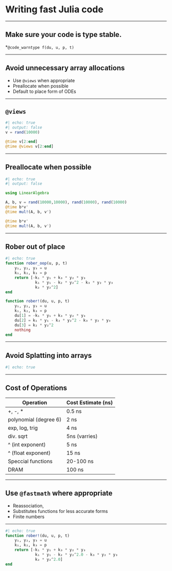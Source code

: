 # Writing fast Julia code

---

## Make sure your code is type stable.

*`@code_warntype f(du, u, p, t)`

---

## Avoid unnecessary array allocations

* Use `@views` when appropriate
* Preallocate when possible
* Default to place form of ODEs 

---

## `@views`


```julia
#| echo: true
#| output: false
v = rand(10000)

@time v[2:end]
@time @views v[2:end]
```

---

## Preallocate when possible
```julia
#| echo: true
#| output: false

using LinearAlgebra

A, b, v = rand(10000,10000), rand(10000), rand(10000)
@time b*v'
@time mul!(A, b, v')
```

```julia
@time b*v'
@time mul!(A, b, v')
```

---

## Rober out of place
```julia
#| echo: true
function rober_oop(u, p, t)
    y₁, y₂, y₃ = u
    k₁, k₂, k₃ = p
    return [-k₁ * y₁ + k₃ * y₂ * y₃
             k₁ * y₁ - k₂ * y₂^2 - k₃ * y₂ * y₃
             k₂ * y₂^2]
end

function rober!(du, u, p, t)
    y₁, y₂, y₃ = u
    k₁, k₂, k₃ = p
    du[1] = -k₁ * y₁ + k₃ * y₂ * y₃
    du[2] = k₁ * y₁ - k₂ * y₂^2 - k₃ * y₂ * y₃
    du[3] = k₂ * y₂^2
    nothing
end
```

---

## Avoid Splatting into arrays


```julia
#| echo: true
```


---

## Cost of Operations

| Operation | Cost Estimate (ns) |
| - | - |
| +, -, * | 0.5 ns |
| polynomial (degree 6) | 2 ns |
| exp, log, trig | 4 ns |
| div. sqrt | 5ns (varries) |
| ^ (int exponent) | 5 ns |
| ^ (float exponent) | 15 ns |
| Speccial functions | 20-100 ns |
| DRAM | 100 ns |

---

## Use `@fastmath` where appropriate

* Reassociation, 
* Substitutes functions for less accurate forms
* Finite numbers

---


```julia
#| echo: true
function rober!(du, u, p, t)
    y₁, y₂, y₃ = u
    k₁, k₂, k₃ = p
    return [-k₁ * y₁ + k₃ * y₂ * y₃
             k₁ * y₁ - k₂ * y₂^2.0 - k₃ * y₂ * y₃
             k₂ * y₂^2.0]
end
```

<!-- Local Variables: -->
<!-- mode: markdown -->
<!-- End: -->
